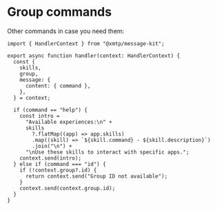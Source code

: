 # Group commands

Other commands in case you need them:

```tsx [src/handler/group.ts]
import { HandlerContext } from "@xmtp/message-kit";

export async function handler(context: HandlerContext) {
  const {
    skills,
    group,
    message: {
      content: { command },
    },
  } = context;

  if (command == "help") {
    const intro =
      "Available experiences:\n" +
      skills
        ?.flatMap((app) => app.skills)
        .map((skill) => `${skill.command} - ${skill.description}`)
        .join("\n") +
      "\nUse these skills to interact with specific apps.";
    context.send(intro);
  } else if (command === "id") {
    if (!context.group?.id) {
      return context.send("Group ID not available");
    }
    context.send(context.group.id);
  }
}
```

